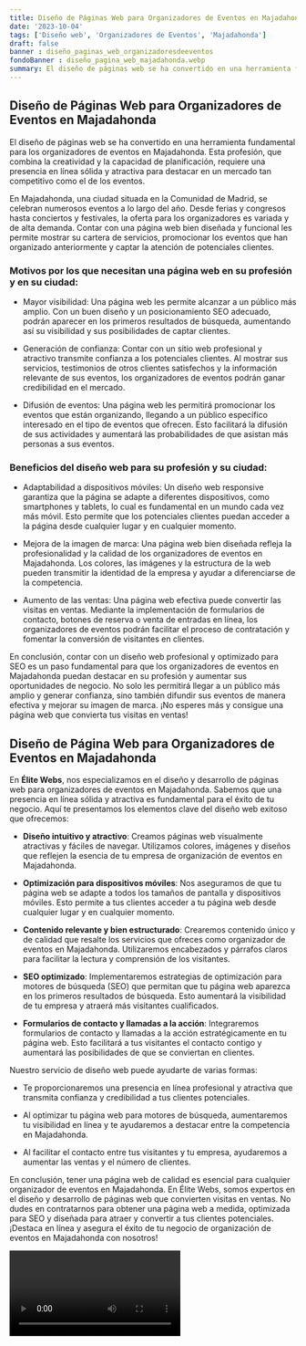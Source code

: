 ```yaml
---
title: Diseño de Páginas Web para Organizadores de Eventos en Majadahonda
date: '2023-10-04'
tags: ['Diseño web', 'Organizadores de Eventos', 'Majadahonda']
draft: false
banner : diseño_paginas_web_organizadoresdeeventos
fondoBanner : diseño_pagina_web_majadahonda.webp
summary: El diseño de páginas web se ha convertido en una herramienta fundamental para los organizadores de eventos en Majadahonda. Esta profesión, que combina la creatividad y la capacidad de planificación, requiere una presencia en línea sólida y atractiva para destacar en un mercado tan competitivo como el de los eventos. 
---
```


## Diseño de Páginas Web para Organizadores de Eventos en Majadahonda

El diseño de páginas web se ha convertido en una herramienta fundamental para los organizadores de eventos en Majadahonda. Esta profesión, que combina la creatividad y la capacidad de planificación, requiere una presencia en línea sólida y atractiva para destacar en un mercado tan competitivo como el de los eventos. 

En Majadahonda, una ciudad situada en la Comunidad de Madrid, se celebran numerosos eventos a lo largo del año. Desde ferias y congresos hasta conciertos y festivales, la oferta para los organizadores es variada y de alta demanda. Contar con una página web bien diseñada y funcional les permite mostrar su cartera de servicios, promocionar los eventos que han organizado anteriormente y captar la atención de potenciales clientes.

### Motivos por los que necesitan una página web en su profesión y en su ciudad:

- Mayor visibilidad: Una página web les permite alcanzar a un público más amplio. Con un buen diseño y un posicionamiento SEO adecuado, podrán aparecer en los primeros resultados de búsqueda, aumentando así su visibilidad y sus posibilidades de captar clientes.

- Generación de confianza: Contar con un sitio web profesional y atractivo transmite confianza a los potenciales clientes. Al mostrar sus servicios, testimonios de otros clientes satisfechos y la información relevante de sus eventos, los organizadores de eventos podrán ganar credibilidad en el mercado.

- Difusión de eventos: Una página web les permitirá promocionar los eventos que están organizando, llegando a un público específico interesado en el tipo de eventos que ofrecen. Esto facilitará la difusión de sus actividades y aumentará las probabilidades de que asistan más personas a sus eventos.

### Beneficios del diseño web para su profesión y su ciudad:

- Adaptabilidad a dispositivos móviles: Un diseño web responsive garantiza que la página se adapte a diferentes dispositivos, como smartphones y tablets, lo cual es fundamental en un mundo cada vez más móvil. Esto permite que los potenciales clientes puedan acceder a la página desde cualquier lugar y en cualquier momento.

- Mejora de la imagen de marca: Una página web bien diseñada refleja la profesionalidad y la calidad de los organizadores de eventos en Majadahonda. Los colores, las imágenes y la estructura de la web pueden transmitir la identidad de la empresa y ayudar a diferenciarse de la competencia.

- Aumento de las ventas: Una página web efectiva puede convertir las visitas en ventas. Mediante la implementación de formularios de contacto, botones de reserva o venta de entradas en línea, los organizadores de eventos podrán facilitar el proceso de contratación y fomentar la conversión de visitantes en clientes.

En conclusión, contar con un diseño web profesional y optimizado para SEO es un paso fundamental para que los organizadores de eventos en Majadahonda puedan destacar en su profesión y aumentar sus oportunidades de negocio. No solo les permitirá llegar a un público más amplio y generar confianza, sino también difundir sus eventos de manera efectiva y mejorar su imagen de marca. ¡No esperes más y consigue una página web que convierta tus visitas en ventas!

<GifSeo />

<Cta />

## Diseño de Página Web para Organizadores de Eventos en Majadahonda

En **Élite Webs**, nos especializamos en el diseño y desarrollo de páginas web para organizadores de eventos en Majadahonda. Sabemos que una presencia en línea sólida y atractiva es fundamental para el éxito de tu negocio. Aquí te presentamos los elementos clave del diseño web exitoso que ofrecemos:

- **Diseño intuitivo y atractivo**: Creamos páginas web visualmente atractivas y fáciles de navegar. Utilizamos colores, imágenes y diseños que reflejen la esencia de tu empresa de organización de eventos en Majadahonda.

- **Optimización para dispositivos móviles**: Nos aseguramos de que tu página web se adapte a todos los tamaños de pantalla y dispositivos móviles. Esto permite a tus clientes acceder a tu página web desde cualquier lugar y en cualquier momento.

- **Contenido relevante y bien estructurado**: Crearemos contenido único y de calidad que resalte los servicios que ofreces como organizador de eventos en Majadahonda. Utilizaremos encabezados y párrafos claros para facilitar la lectura y comprensión de los visitantes.

- **SEO optimizado**: Implementaremos estrategias de optimización para motores de búsqueda (SEO) que permitan que tu página web aparezca en los primeros resultados de búsqueda. Esto aumentará la visibilidad de tu empresa y atraerá más visitantes cualificados.

- **Formularios de contacto y llamadas a la acción**: Integraremos formularios de contacto y llamadas a la acción estratégicamente en tu página web. Esto facilitará a tus visitantes el contacto contigo y aumentará las posibilidades de que se conviertan en clientes.

Nuestro servicio de diseño web puede ayudarte de varias formas:

- Te proporcionaremos una presencia en línea profesional y atractiva que transmita confianza y credibilidad a tus clientes potenciales.

- Al optimizar tu página web para motores de búsqueda, aumentaremos tu visibilidad en línea y te ayudaremos a destacar entre la competencia en Majadahonda.

- Al facilitar el contacto entre tus visitantes y tu empresa, ayudaremos a aumentar las ventas y el número de clientes.

En conclusión, tener una página web de calidad es esencial para cualquier organizador de eventos en Majadahonda. En Élite Webs, somos expertos en el diseño y desarrollo de páginas web que convierten visitas en ventas. No dudes en contratarnos para obtener una página web a medida, optimizada para SEO y diseñada para atraer y convertir a tus clientes potenciales. ¡Destaca en línea y asegura el éxito de tu negocio de organización de eventos en Majadahonda con nosotros!

<Video />

<CtaBot job='Organizadores de Eventos' city='Majadahonda'/>

<Gmaps query='Majadahonda+españa+maps' />